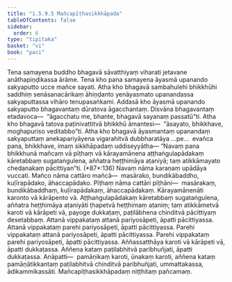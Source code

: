 ```yaml
---
title: "1.5.9.5 Mañcapīṭhasikkhāpada"
tableOfContents: false
sidebar:
  order: 6
type: "tipitaka"
basket: "vi"
book: "paci"
---
```



<DynamicBreadcrumb />

<Division number="521" book="paci">

<Paragraph number="1532" book="paci">
Tena samayena buddho bhagavā sāvatthiyaṃ viharati jetavane anāthapiṇḍikassa ārāme. Tena kho pana samayena āyasmā upanando sakyaputto ucce mañce sayati. Atha kho bhagavā sambahulehi bhikkhūhi saddhiṃ senāsanacārikaṃ āhiṇḍanto yenāyasmato upanandassa sakyaputtassa vihāro tenupasaṅkami. Addasā kho āyasmā upanando sakyaputto bhagavantaṃ dūratova āgacchantaṃ. Disvāna bhagavantaṃ etadavoca—  “āgacchatu me, bhante, bhagavā sayanaṃ passatū”ti. Atha kho bhagavā tatova paṭinivattitvā bhikkhū āmantesi—  “āsayato, bhikkhave, moghapuriso veditabbo”ti. Atha kho bhagavā āyasmantaṃ upanandaṃ sakyaputtaṃ anekapariyāyena vigarahitvā dubbharatāya …pe…  evañca pana, bhikkhave, imaṃ sikkhāpadaṃ uddiseyyātha—
</Paragraph>

</Division>
<Division number="522" book="paci">

<Paragraph number="1533" book="paci">
<Emphasis>“Navaṃ pana bhikkhunā mañcaṃ vā pīṭhaṃ vā kārayamānena aṭṭhaṅgulapādakaṃ kāretabbaṃ sugataṅgulena, aññatra heṭṭhimāya aṭaniyā; taṃ atikkāmayato chedanakaṃ pācittiyan”</Emphasis>ti. (*87*:<Emphasis>136</Emphasis>)
</Paragraph>

</Division>
<Division number="523" book="paci">

<Paragraph number="1534" book="paci">
<Emphasis>Navaṃ</Emphasis> nāma karaṇaṃ upādāya vuccati.
</Paragraph>

<Paragraph number="1535" book="paci">
<Emphasis>Mañco</Emphasis> nāma cattāro mañcā—  masārako, bundikābaddho, kuḷīrapādako, āhaccapādako.
</Paragraph>

<Paragraph number="1536" book="paci">
<Emphasis>Pīṭhaṃ</Emphasis> nāma cattāri pīṭhāni—  masārakaṃ, bundikābaddhaṃ, kuḷīrapādakaṃ, āhaccapādakaṃ.
</Paragraph>

<Paragraph number="1537" book="paci">
<Emphasis>Kārayamānenā</Emphasis>ti karonto vā kārāpento vā.
</Paragraph>

<Paragraph number="1538" book="paci">
<Emphasis>Aṭṭhaṅgulapādakaṃ kāretabbaṃ sugataṅgulena, aññatra heṭṭhimāya aṭaniyā</Emphasis>ti ṭhapetvā heṭṭhimaṃ aṭaniṃ; taṃ atikkāmetvā karoti vā kārāpeti vā, payoge dukkaṭaṃ, paṭilābhena chinditvā pācittiyaṃ desetabbaṃ.
</Paragraph>

</Division>
<Division number="524" book="paci">

<Paragraph number="1539" book="paci">
Attanā vippakataṃ attanā pariyosāpeti, āpatti pācittiyassa. Attanā vippakataṃ parehi pariyosāpeti, āpatti pācittiyassa. Parehi vippakataṃ attanā pariyosāpeti, āpatti pācittiyassa. Parehi vippakataṃ parehi pariyosāpeti, āpatti pācittiyassa.
</Paragraph>

<Paragraph number="1540" book="paci">
Aññassatthāya karoti vā kārāpeti vā, āpatti dukkaṭassa. Aññena kataṃ paṭilabhitvā paribhuñjati, āpatti dukkaṭassa.
</Paragraph>

</Division>
<Division number="525" book="paci">

<Paragraph number="1541" book="paci">
Anāpatti—  pamāṇikaṃ karoti, ūnakaṃ karoti, aññena kataṃ pamāṇātikkantaṃ paṭilabhitvā chinditvā paribhuñjati, ummattakassa, ādikammikassāti.

</Paragraph>
</Division>

<Paragraph number="1542" type="center" book="paci">
Mañcapīṭhasikkhāpadaṃ niṭṭhitaṃ pañcamaṃ.
</Paragraph>